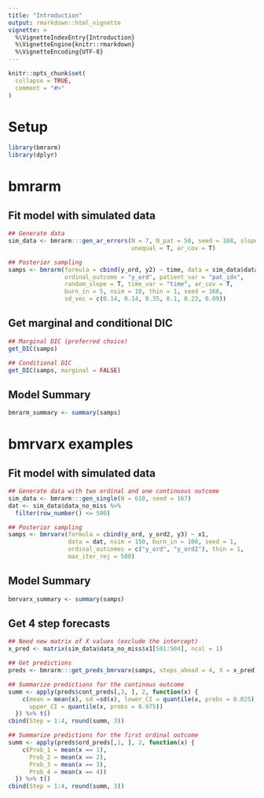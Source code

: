 ```yaml
---
title: "Introduction"
output: rmarkdown::html_vignette
vignette: >
  %\VignetteIndexEntry{Introduction}
  %\VignetteEngine{knitr::rmarkdown}
  %\VignetteEncoding{UTF-8}
---
```


```r
knitr::opts_chunk$set(
  collapse = TRUE,
  comment = "#>"
)
```

# Setup


```r
library(bmrarm)
library(dplyr)
```

# bmrarm

## Fit model with simulated data

```r
## Generate data
sim_data <- bmrarm:::gen_ar_errors(N = 7, N_pat = 50, seed = 168, slope = T,
                                   unequal = T, ar_cov = T)

## Posterior sampling
samps <- bmrarm(formula = cbind(y_ord, y2) ~ time, data = sim_data$data,
                ordinal_outcome = "y_ord", patient_var = "pat_idx",
                random_slope = T, time_var = "time", ar_cov = T,
                burn_in = 5, nsim = 10, thin = 1, seed = 168,
                sd_vec = c(0.14, 0.14, 0.35, 0.1, 0.23, 0.09))
```

## Get marginal and conditional DIC

```r
## Marginal DIC (preferred choice)
get_DIC(samps)

## Conditional DIC
get_DIC(samps, marginal = FALSE)
```

## Model Summary

```r
bmrarm_summary <- summary(samps)
```

# bmrvarx examples

## Fit model with simulated data

```r
## Generate data with two ordinal and one continuous outcome
sim_data <- bmrarm:::gen_single(N = 610, seed = 167)
dat <- sim_data$data_no_miss %>%
  filter(row_number() <= 500)

## Posterior sampling
samps <- bmrvarx(formula = cbind(y_ord, y_ord2, y3) ~ x1,
                 data = dat, nsim = 150, burn_in = 100, seed = 1,
                 ordinal_outcomes = c("y_ord", "y_ord2"), thin = 1,
                 max_iter_rej = 500)
```
## Model Summary

```r
bmrvarx_summary <- summary(samps)
```


## Get 4 step forecasts

```r
## Need new matrix of X values (exclude the intercept)
x_pred <- matrix(sim_data$data_no_miss$x1[501:504], ncol = 1)

## Get predictions
preds <- bmrarm:::get_preds_bmrvarx(samps, steps_ahead = 4, X = x_pred)

## Summarize predictions for the continous outcome
summ <- apply(preds$cont_preds[,3, ], 2, function(x) {
    c(mean = mean(x), sd =sd(x), lower_CI = quantile(x, probs = 0.025),
      upper_CI = quantile(x, probs = 0.975))
  }) %>% t()
cbind(Step = 1:4, round(summ, 3))

## Summarize predictions for the first ordinal outcome
summ <- apply(preds$ord_preds[,1, ], 2, function(x) {
    c(Prob_1 = mean(x == 1),
      Prob_2 = mean(x == 2),
      Prob_3 = mean(x == 3),
      Prob_4 = mean(x == 4))
  }) %>% t()
cbind(Step = 1:4, round(summ, 3))
```


